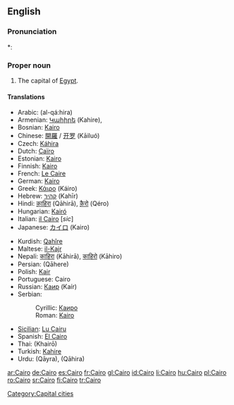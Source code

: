 ==English==
{{wikipedia}}

===Pronunciation===
*: {{rhymes|aɪrəʊ}}

===Proper noun===
{{en-proper noun}}

# The capital of [[Egypt]].

====Translations====
{{top}}
* Arabic: {{Arab|[[القاهرة]]}} (al-qá:hira) {{f}}
* Armenian: [[Կահիրե]] (Kahire),
* Bosnian: [[Kairo#Bosnian|Kairo]] {{m}}
* Chinese: [[開羅]] / [[开罗]] (Kāiluó)
* Czech: [[Káhira]] {{f}}
* Dutch: [[Caïro]] {{n}}
* Estonian: [[Kairo]]
* Finnish: [[Kairo]]
* French: [[Le Caire]] {{m}}
* German: [[Kairo]]
* Greek: [[Κάιρο]] (Káiro) {{n}}
* Hebrew: [[קהיר]] (Kahīr)
* Hindi: [[क़ाहिरा]] (Qāhirā), [[क़ैरो]] (Qéro)
* Hungarian: [[Kairó]]
* Italian: [[il Cairo]] {{f}} [''sic'']
* Japanese: [[カイロ]] (Kairo)
{{mid}}
* Kurdish: [[Qahîre]]
* Maltese: [[il-Kajr]]
* Nepali: [[काहिरा]] (Kāhirā), [[काहिरो]] (Kāhiro)
* Persian: {{fa-Arab|[[قاهره]]}} (Qāhere)
* Polish: [[Kair]] {{m}}
* Portuguese: Cairo {{m}}
* Russian: [[Каир]] (Kaír) {{m}}
* Serbian:
*: Cyrillic: [[Каиро#Serbian|Каиро]] {{m}}
*: Roman: [[Kairo#Serbian|Kairo]] {{m}}
* [[Sicilian]]: [[Cairu|Lu Cairu]] {{m}}
* Spanish: [[El Cairo]] {{m}}
* Thai: {{Thai|[[ไคโร]]}} (Khairō)
* Turkish: [[Kahire]]
* Urdu: {{ur-Arab|[[قائرہ]]}} (Qāyra), {{ur-Arab|[[قاہرہ]]}} (Qāhira)
{{bottom}}

[[Category:Capital cities]]

[[ar:Cairo]]
[[de:Cairo]]
[[es:Cairo]]
[[fr:Cairo]]
[[gl:Cairo]]
[[id:Cairo]]
[[li:Cairo]]
[[hu:Cairo]]
[[pl:Cairo]]
[[ro:Cairo]]
[[sr:Cairo]]
[[fi:Cairo]]
[[tr:Cairo]]
